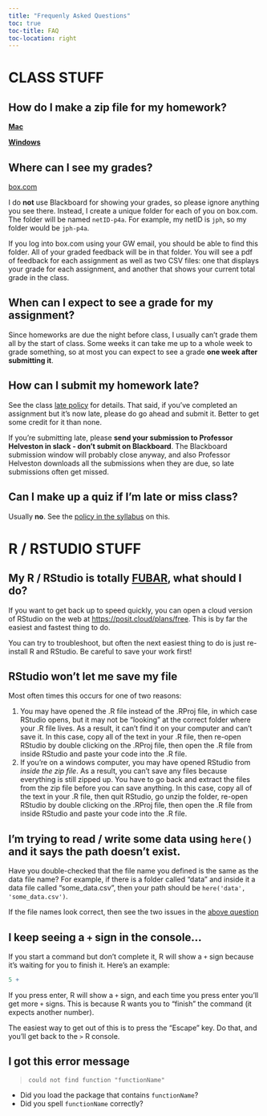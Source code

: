 ```yaml
---
title: "Frequenly Asked Questions"
toc: true
toc-title: FAQ
toc-location: right
---
```


# CLASS STUFF

## How do I make a zip file for my homework?

[**Mac**](https://www.youtube.com/watch?v=62tw3wZvQxs&t=23s)

[**Windows**](https://youtu.be/E5qBvtxmBC4?si=Rekeo5C4RHTQd87G&t=30)

## Where can I see my grades?

[box.com](https://box.com/)

I do **not** use Blackboard for showing your grades, so please ignore anything you see there. Instead, I create a unique folder for each of you on box.com. The folder will be named `netID-p4a`. For example, my netID is `jph`, so my folder would be `jph-p4a`. 

If you log into box.com using your GW email, you should be able to find this folder. All of your graded feedback will be in that folder. You will see a pdf of feedback for each assignment as well as two CSV files: one that displays your grade for each assignment, and another that shows your current total grade in the class.

## When can I expect to see a grade for my assignment?

Since homeworks are due the night before class, I usually can't grade them all by the start of class. Some weeks it can take me up to a whole week to grade something, so at most you can expect to see a grade **one week after submitting it**.

## How can I submit my homework late?

See the class [late policy](/syllabus.html#late-policy) for details. That said, if you've completed an assignment but it's now late, please do go ahead and submit it. Better to get some credit for it than none.

If you're submitting late, please **send your submission to Professor Helveston in slack - don't submit on Blackboard**. The Blackboard submission window will probably close anyway, and also Professor Helveston downloads all the submissions when they are due, so late submissions often get missed.

## Can I make up a quiz if I'm late or miss class?

Usually **no**. See the [policy in the syllabus](syllabus.html#quizzes) on this.

# R / RSTUDIO STUFF

## My R / RStudio is totally [FUBAR](https://en.wikipedia.org/wiki/List_of_military_slang_terms#FUBAR), what should I do? 

If you want to get back up to speed quickly, you can open a cloud version of RStudio on the web at [https://posit.cloud/plans/free](https://posit.cloud/plans/free). This is by far the easiest and fastest thing to do. 

You can try to troubleshoot, but often the next easiest thing to do is just re-install R and RStudio. Be careful to save your work first!

## RStudio won't let me save my file

Most often times this occurs for one of two reasons:

1. You may have opened the .R file instead of the .RProj file, in which case RStudio opens, but it may not be "looking" at the correct folder where your .R file lives. As a result, it can't find it on your computer and can't save it. In this case, copy all of the text in your .R file, then re-open RStudio by double clicking on the .RProj file, then open the .R file from inside RStudio and paste your code into the .R file.
2. If you're on a windows computer, you may have opened RStudio from _inside the zip file_. As a result, you can't save any files because everything is still zipped up. You have to go back and extract the files from the zip file before you can save anything. In this case, copy all of the text in your .R file, then quit RStudio, go unzip the folder, re-open RStudio by double clicking on the .RProj file, then open the .R file from inside RStudio and paste your code into the .R file.

## I'm trying to read / write some data using `here()` and it says the path doesn't exist.

Have you double-checked that the file name you defined is the same as the data file name? For example, if there is a folder called "data" and inside it a data file called "some_data.csv", then your path should be `here('data', 'some_data.csv')`.

If the file names look correct, then see the two issues in the [above question](#rstudio-wont-let-me-save-my-file)

## I keep seeing a `+` sign in the console...

If you start a command but don't complete it, R will show a `+` sign because it's waiting for you to finish it. Here's an example:

```r
5 +
```

If you press enter, R will show a `+` sign, and each time you press enter you'll get more `+` signs. This is because R wants you to "finish" the command (it expects another number).

The easiest way to get out of this is to press the "Escape" key. Do that, and you'll get back to the `>` R console.


## I got this error message

> `could not find function "functionName"`

- Did you load the package that contains `functionName`?
- Did you spell `functionName` correctly?
